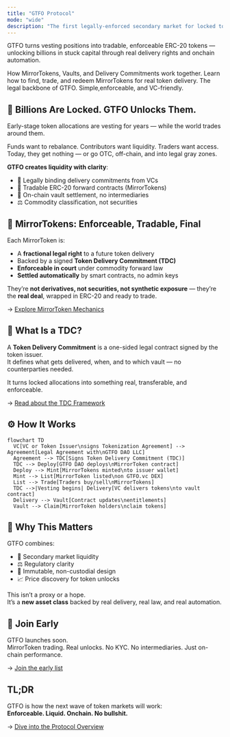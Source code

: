 ```yaml
---
title: "GTFO Protocol"
mode: "wide"
description: "The first legally-enforced secondary market for locked token allocations."
---
```


GTFO turns vesting positions into tradable, enforceable ERC-20 tokens — unlocking billions in stuck capital through real delivery rights and onchain automation.

<Columns cols={2}>
  <Card title="Explore the Protocol" icon="network-wired" href="/development" cta="Understand the GTFO architecture">
    How MirrorTokens, Vaults, and Delivery Commitments work together.
  </Card>
  <Card title="How MirrorTokens work" icon="swap" href="/essentials/settings" cta="Explore MirrorToken mechanics">
    Learn how to find, trade, and redeem MirrorTokens for real token delivery.
  </Card>
  <Card title="Token Delivery Commitment (TDC)" icon="signature" href="/essentials/navigation" cta="Read how TDCs work">
    The legal backbone of GTFO. Simple,enforceable, and VC-friendly.
  </Card>
</Columns>

## 🧨 Billions Are Locked. GTFO Unlocks Them.

Early-stage token allocations are vesting for years — while the world trades around them.

Funds want to rebalance. Contributors want liquidity. Traders want access.\
Today, they get nothing — or go OTC, off-chain, and into legal gray zones.

**GTFO creates liquidity with clarity**:

- 📜 Legally binding delivery commitments from VCs
- 🔄 Tradable ERC-20 forward contracts (MirrorTokens)
- 🔐 On-chain vault settlement, no intermediaries
- ⚖️ Commodity classification, not securities

## 🧬 MirrorTokens: Enforceable, Tradable, Final

Each MirrorToken is:

- A **fractional legal right** to a future token delivery
- Backed by a signed **Token Delivery Commitment (TDC)**
- **Enforceable in court** under commodity forward law
- **Settled automatically** by smart contracts, no admin keys

They’re **not derivatives, not securities, not synthetic exposure** — they’re the **real deal**, wrapped in ERC-20 and ready to trade.

→ [Explore MirrorToken Mechanics](./mirror-token)

## 📄 What Is a TDC?

A **Token Delivery Commitment** is a one-sided legal contract signed by the token issuer.\
It defines what gets delivered, when, and to which vault — no counterparties needed.

It turns locked allocations into something real, transferable, and enforceable.

→ [Read about the TDC Framework](./token-delivery-commitment)

## ⚙️ How It Works

```mermaid
flowchart TD
  VC[VC or Token Issuer\nsigns Tokenization Agreement] --> Agreement[Legal Agreement with\nGTFO DAO LLC]
  Agreement --> TDC[Signs Token Delivery Commitment (TDC)]
  TDC --> Deploy[GTFO DAO deploys\nMirrorToken contract]
  Deploy --> Mint[MirrorTokens minted\nto issuer wallet]
  Mint --> List[MirrorToken listed\non GTFO.vc DEX]
  List --> Trade[Traders buy/sell\nMirrorTokens]
  TDC -->|Vesting begins| Delivery[VC delivers tokens\nto vault contract]
  Delivery --> Vault[Contract updates\nentitlements]
  Vault --> Claim[MirrorToken holders\nclaim tokens]
```

## 🧠 Why This Matters

GTFO combines:

- 💸 Secondary market liquidity
- ⚖️ Regulatory clarity
- 🔂 Immutable, non-custodial design
- 📈 Price discovery for token unlocks

This isn’t a proxy or a hope.\
It’s a **new asset class** backed by real delivery, real law, and real automation.

## 🎯 Join Early

GTFO launches soon.\
MirrorToken trading. Real unlocks. No KYC. No intermediaries. Just on-chain performance.

→ [Join the early list](#)

## TL;DR

GTFO is how the next wave of token markets will work:\
**Enforceable. Liquid. Onchain. No bullshit.**

→ [Dive into the Protocol Overview](./gtfo-protocol)